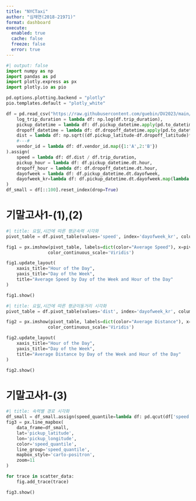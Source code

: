 ```yaml
---
title: "NYCTaxi"
author: "심채연(2018-21971)"
format: dashboard
execute: 
  enabled: true
  cache: false
  freeze: false
  error: true
---
```


```python
#| output: false
import numpy as np
import pandas as pd
import plotly.express as px
import plotly.io as pio

pd.options.plotting.backend = "plotly"
pio.templates.default = "plotly_white"

df = pd.read_csv("https://raw.githubusercontent.com/guebin/DV2023/main/posts/NYCTaxi.csv").assign(
    log_trip_duration = lambda df: np.log(df.trip_duration),
    pickup_datetime = lambda df: df.pickup_datetime.apply(pd.to_datetime),
    dropoff_datetime = lambda df: df.dropoff_datetime.apply(pd.to_datetime),
    dist = lambda df: np.sqrt((df.pickup_latitude-df.dropoff_latitude)**2 + (df.pickup_longitude-df.dropoff_longitude)**2),
    #---#
    vendor_id = lambda df: df.vendor_id.map({1:'A',2:'B'})
).assign(
    speed = lambda df: df.dist / df.trip_duration,
    pickup_hour = lambda df: df.pickup_datetime.dt.hour,
    dropoff_hour = lambda df: df.dropoff_datetime.dt.hour,
    dayofweek = lambda df: df.pickup_datetime.dt.dayofweek, 
    dayofweek_kr=lambda df: df.pickup_datetime.dt.dayofweek.map(lambda x: {0: '월', 1: '화', 2: '수', 3: '목', 4: '금', 5: '토', 6: '일'}.get(x))
)
df_small = df[::100].reset_index(drop=True)
```

# 기말고사1-(1),(2)

```python
#| title: 요일,시간에 따른 평균속력 시각화        
pivot_table = df.pivot_table(values='speed', index='dayofweek_kr', columns='pickup_hour', aggfunc='mean')

fig1 = px.imshow(pivot_table, labels=dict(color="Average Speed"), x=pivot_table.columns, y=pivot_table.index,
                color_continuous_scale='Viridis')

fig1.update_layout(
    xaxis_title="Hour of the Day",
    yaxis_title="Day of the Week",
    title="Average Speed by Day of the Week and Hour of the Day"
)

fig1.show()
```

```python
#| title: 요일,시간에 따른 평균이동거리 시각화        
pivot_table = df.pivot_table(values='dist', index='dayofweek_kr', columns='pickup_hour', aggfunc='mean')

fig2 = px.imshow(pivot_table, labels=dict(color="Average Distance"), x=pivot_table.columns, y=pivot_table.index,
                color_continuous_scale='Viridis')

fig2.update_layout(
    xaxis_title="Hour of the Day",
    yaxis_title="Day of the Week",
    title="Average Distance by Day of the Week and Hour of the Day"
)

fig2.show()
```

# 기말고사1-(3)

```python
#| title: 속력별 경로 시각화
df_small = df_small.assign(speed_quantile=lambda df: pd.qcut(df['speed'], 4, labels=['매우느림', '조금느림', '조금빠름', '매우빠름']))
fig3 = px.line_mapbox(
    data_frame=df_small,
    lat='pickup_latitude',
    lon='pickup_longitude',
    color='speed_quantile',
    line_group='speed_quantile',
    mapbox_style='carto-positron',
    zoom=11
)

for trace in scatter_data:
    fig.add_trace(trace)

fig3.show()
```